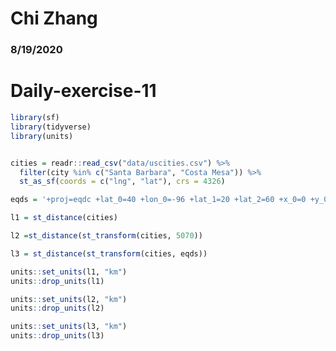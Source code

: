 # Chi Zhang
### 8/19/2020
# Daily-exercise-11


```r
library(sf)
library(tidyverse)
library(units)


cities = readr::read_csv("data/uscities.csv") %>%
  filter(city %in% c("Santa Barbara", "Costa Mesa")) %>%
  st_as_sf(coords = c("lng", "lat"), crs = 4326) 

eqds = '+proj=eqdc +lat_0=40 +lon_0=-96 +lat_1=20 +lat_2=60 +x_0=0 +y_0=0 +datum=NAD83 +units=m +no_defs'

l1 = st_distance(cities)

l2 =st_distance(st_transform(cities, 5070))

l3 = st_distance(st_transform(cities, eqds))

units::set_units(l1, "km") 
units::drop_units(l1)

units::set_units(l2, "km") 
units::drop_units(l2)

units::set_units(l3, "km") 
units::drop_units(l3)
```

